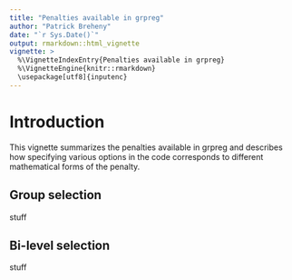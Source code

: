 ```yaml
---
title: "Penalties available in grpreg"
author: "Patrick Breheny"
date: "`r Sys.Date()`"
output: rmarkdown::html_vignette
vignette: >
  %\VignetteIndexEntry{Penalties available in grpreg}
  %\VignetteEngine{knitr::rmarkdown}
  \usepackage[utf8]{inputenc}
---
```


# Introduction

This vignette summarizes the penalties available in grpreg and describes how
specifying various options in the code corresponds to different mathematical
forms of the penalty.

## Group selection

stuff

## Bi-level selection

stuff
